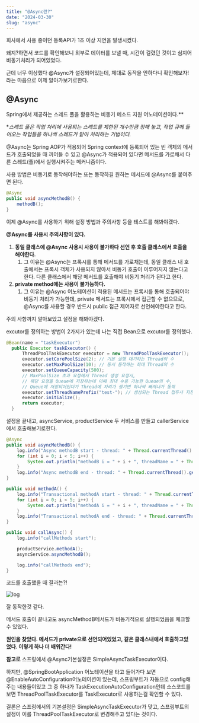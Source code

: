 ```yaml
---
title: "@Async란?"
date: "2024-03-30"
slug: "async"
---
```

회사에서 사용 중이던 등록API가 1초 이상 지연을 발생시켰다. 

왜지?하면서 코드를 확인해보니 외부로 데이터를 보낼 때, 시간이 걸렸던 것이고 심지어 비동기처리가 되어있었다.

근데 너무 이상했다 @Async가 설정되어있는데, 제대로 동작을 안하다니 확인해보자! 라는 마음으로 이제 알아가보기로한다. 

## @Async
Spring에서 제공하는 스레드 풀을 활용하는 비동기 메소드 지원 어노테이션이다.** 

**스레드 풀은 작업 처리에 사용되는 스레드를 제한된 개수만큼 정해 놓고, 작업 큐에 들어오는 작업들을 하나씩 스레드가 맡아 처리하는 기법이다.*

@Async는 Spring AOP가 적용되어 Spring context에 등록되어 있는 빈 객체의 메서드가 호출되었을 때 끼어들 수 있고 @Async가 적용되어 있다면 메서드를 가로채서 다른 스레드(풀)에서 실행시켜주는 메커니즘이다.

사용 방법은 비동기로 동작해야하는 또는 동작하길 원하는 메서드에 @Async를 붙여주면 된다. 

```java
@Async
public void asyncMethodB() {
    methodB();
}
```

이제 @Async를 사용하기 위해 설정 방법과 주의사항 등을 테스트를 해봐야겠다.

**@Async를 사용시 주의사항이 있다.**

1. **동일 클래스에 @Async 사용시 사용이 불가하다 선언 후 호출 클래스에서 호출을 해야한다.** 
    1. 그 이유는 @Async는 프록시를 통해 메서드를 가로채는데, 동일 클래스 내 호출에서는 프록시 객체가 사용되지 않아서 비동기 호출이 이루어지지 않는다고 한다. 다른 클래스에서 해당 메서드를 호출해야 비동기 처리가 된다고 한다. 
2. **private method에는 사용이 불가능하다.**  
    1. 그 이유는 @Async 어노테이션이 적용된 메서드는 프록시를 통해 호출되어야 비동기 처리가 가능한데, private 메서드는 프록시에서 접근할 수 없으므로, @Async를 사용할 경우 반드시 public 접근 제어자로 선언해야한다고 한다. 
    

주의 사항까지 알아보았고 설정을 해봐야겠다.

excutor를 정의하는 방법이 2가지가 있는데 나는 직접 Bean으로 excutor를 정의했다. 

```java
@Bean(name = "taskExecutor")
  public Executor taskExecutor() {
      ThreadPoolTaskExecutor executor = new ThreadPoolTaskExecutor();
      executor.setCorePoolSize(2); // 기본 실행 대기하는 Thread의 수
      executor.setMaxPoolSize(10); // 동시 동작하는 최대 Thread의 수
      executor.setQueueCapacity(500);
      // MaxPoolSize 초과 요청에서 Thread 생성 요청시,
      // 해당 요청을 Queue에 저장하는데 이때 최대 수용 가능한 Queue의 수,
      // Queue에 저장되어있다가 Thread에 자리가 생기면 하나씩 빠져나가 동작
      executor.setThreadNamePrefix("test-"); // 생성되는 Thread 접두사 지정
      executor.initialize();
      return executor;
  }
```

설정을 끝내고, asyncService, productService 두 서비스를 만들고 callerService에서 호출해보기로한다. 

```java
@Async
public void asyncMethodB() {
    log.info("Async methodB start - thread: " + Thread.currentThread().getName());
    for (int i = 0; i < 5; i++) {
        System.out.println("methodB i = " + i + ", threadName = " + Thread.currentThread().getName());
    }
    log.info("Async methodB end - thread: " + Thread.currentThread().getName());
}
```

```java
public void methodA() {
    log.info("Transactional methodA start - thread: " + Thread.currentThread().getName());
    for (int i = 0; i < 5; i++) {
        System.out.println("methodA i = " + i + ", threadName = " + Thread.currentThread().getName());
    }
    log.info("Transactional methodA end - thread: " + Thread.currentThread().getName());
}
```

```java
public void callAsync() {
    log.info("callMethods start");

    productService.methodA();
    asyncService.asyncMethodB();

    log.info("callMethods end");
}
```

코드를 호출했을 때 결과는?! 

![log](/blog/images/asyncresult.png)

잘 동작한것 같다. 

메서드 호출이 끝나고도 asyncMethodB메서드가 비동기적으로 실행되었음을 체크할 수 있었다. 

**원인을 찾았다. 
메서드가 private으로 선언되어있었고, 같은 클래스내에서 호출하고있었다.
이렇게 하나 더 배워간다!**


**참고로**
스프링에서 @Async기본설정은 SimpleAsyncTaskExecutor이다.

하지만, @SpringBootApplication 어노테이션을 타고 들어가다 보면 @EnableAutoConfiguration어노테이션이 있는데, 스프링부트가 자동으로 config해주는 내용들이있고 그 중 하나가 TaskExecutionAutoConfiguration인데 소스코드를 보면 ThreadPoolTaskExecutor를 TaskExecutor로 사용하는걸 확인할 수 있다. 

결론은 스프링에서의 기본설정은 SimpleAsyncTaskExecutor가 맞고, 스프링부트의 설정이 이를 ThreadPoolTaskExecutor로 변경해주고 있다는 것이다.